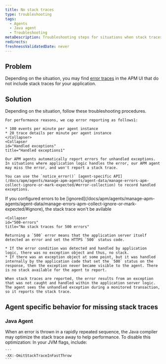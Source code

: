 ```yaml
---
title: No stack traces 
type: troubleshooting
tags:
  - Agents
  - Java agent
  - Troubleshooting
metaDescription: Troubleshooting steps for situations when stack traces are missing for error traces with your New Relic Java app.
redirects:
freshnessValidatedDate: never
---
```


## Problem

Depending on the situation, you may find [error traces](/docs/apm/applications-menu/error-analytics/error-analytics-manage-error-traces) in the APM UI that do not include stack traces for your application.

## Solution

Depending on the situation, follow these troubleshooting procedures.

<CollapserGroup>
  <Collapser
    id="Caps on error reporting1"
    title="Caps on error reporting"
  >

    For performance reasons, we cap error reporting as follows1:

    * 100 events per minute per agent instance
    * 20 trace details per minute per agent instance
    </Collapser>
    <Collapser
    id="Handled exceptions"
    title="Handled exceptions1"
  >
    Our APM agents automatically report errors for unhandled exceptions. In situations where application logic handles the error, our APM agent may miss the error, and won't report a stack trace.

    You can use the `notice_error()` [agent-specific API](/docs/apm/agents/manage-apm-agents/agent-data/manage-errors-apm-collect-ignore-or-mark-expected/#error-collection) to record handled exceptions.
</Collapser>
    <Collapser
    id="Ignored errors"
    title="Errors are ignored"
  >
    If you configured errors to be [ignored](/docs/apm/agents/manage-apm-agents/agent-data/manage-errors-apm-collect-ignore-or-mark-expected/#ignore), the stack trace won't be avilable
</Collapser>

    <Collapser
    id="500-errors"
    title="No stack traces for 500 errors"
  >
    Returning a `500` error means that the application server itself detected an error and set the HTTPS `500` status code.

    * If the error condition was detected and handled by application logic, there was no exception object and thus, no stack.
    * If there was an exception object at some point, but it was handled internally by the application code that set the `500` status on the response, then the exception never became visible to the agent. There is no stack available for the agent to report.

    When stack traces are reported, the error results from an exception that was not caught and handled within the application server logic. The agent sees the unhandled exception during a monitored transaction, so it reports the stack trace.
 </Collapser>

</CollapserGroup>

## Agent specific behavior for missing stack traces

### Java Agent

<CollapserGroup>
  <Collapser
    id="repeated-errors"
    title="No stack traces for rapidly repeated errors"
  >
    When an error is thrown in a rapidly repeated sequence, the Java compiler may optimize the stack trace away to help performance. To disable this optimization: In your JVM flags, include:

    ```
    -XX:-OmitStackTraceInFastThrow
    ```
  </Collapser>
</CollapserGroup>